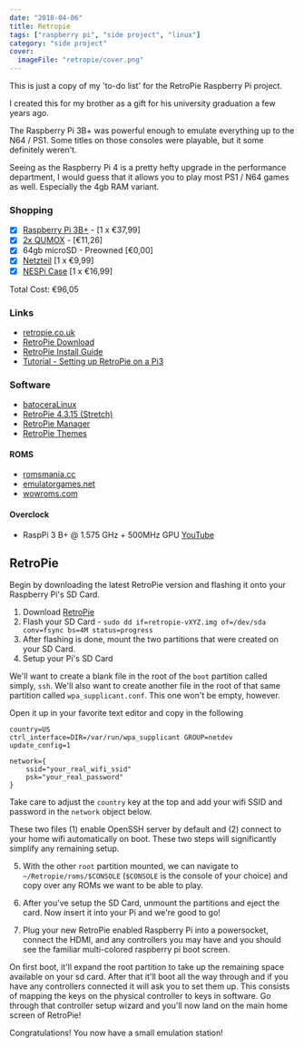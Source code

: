 ```yaml
---
date: "2018-04-06"
title: Retropie
tags: ["raspberry pi", "side project", "linux"]
category: "side project"
cover:
  imageFile: "retropie/cover.png"
---
```


This is just a copy of my 'to-do list' for the RetroPie Raspberry Pi project.

I created this for my brother as a gift for his university graduation a few years ago.

The Raspberry Pi 3B+ was powerful enough to emulate everything up to the N64 / PS1. Some titles on those consoles were playable, but it some definitely weren't.

Seeing as the Raspberry Pi 4 is a pretty hefty upgrade in the performance department, I would guess that it allows you to play most PS1 / N64 games as well. Especially the 4gb RAM variant.

### Shopping

- [x] [Raspberry Pi 3B+](https://www.conrad.de/de/raspberry-pi-3-model-b-1-gb-ohne-betriebssystem-1668026.html) - [1 x €37,99]
- [x] [2x QUMOX](https://www.amazon.de/gp/product/B00PL271Y0/ref=oh_aui_detailpage_o01_s00?ie=UTF8&psc=1) - [€11,26]
- [x] 64gb microSD - Preowned [€0,00]
- [x] [Netzteil](https://www.conrad.de/de/raspberry-pi-netzteil-schwarz-sp-5c-raspberry-pi-3-b-micro-usb-5-vdc-2500-ma-1462834.html) [1 x €9,99]
- [x] [NESPi Case](https://www.amazon.de/gp/product/B076BJBLZD/ref=oh_aui_detailpage_o00_s00?ie=UTF8&psc=1) [1 x €16,99]

Total Cost: €96,05

### Links

- [retropie.co.uk](http://retropie.co.uk)
- [RetroPie Download](https://retropie.org.uk/download/)
- [RetroPie Install Guide](https://retropie.org.uk/docs/First-Installation/)
- [Tutorial - Setting up RetroPie on a Pi3](https://youtube.com/watch?v=xvYX_7iRRI0)

### Software

- [batoceraLinux](https://batocera-linux.xorhub.com/)
- [RetroPie 4.3.15 (Stretch)](https://retropie.org.uk/forum/topic/16307/retropie-4-3-15-stretch-images-for-testing)
- [RetroPie Manager](https://github.com/botolo78/RetroPie-Manager)
- [RetroPie Themes](https://github.com/RetroPie/RetroPie-Setup/wiki/themes)

#### ROMS

- [romsmania.cc](https://romsmania.cc)
- [emulatorgames.net](https://emulatorgames.net)
- [wowroms.com](https://wowroms.com)

#### Overclock

- RaspPi 3 B+ @ 1.575 GHz + 500MHz GPU [YouTube](https://youtube.com/watch?v=aT0OX8TXRCM)

## RetroPie

Begin by downloading the latest RetroPie version and flashing it onto your Raspberry Pi's SD Card.

1. Download [RetroPie](https://retropie.org.uk/download/)
2. Flash your SD Card - `sudo dd if=retropie-vXYZ.img of=/dev/sda conv=fsync bs=4M status=progress`
3. After flashing is done, mount the two partitions that were created on your SD Card.
4. Setup your Pi's SD Card

We'll want to create a blank file in the root of the `boot` partition called simply, `ssh`. We'll also want to create another file in the root of that same partition called `wpa_supplicant.conf`. This one won't be empty, however.

Open it up in your favorite text editor and copy in the following

```
country=US
ctrl_interface=DIR=/var/run/wpa_supplicant GROUP=netdev
update_config=1

network={
    ssid="your_real_wifi_ssid"
    psk="your_real_password"
}
```

Take care to adjust the `country` key at the top and add your wifi SSID and password in the `network` object below.

These two files (1) enable OpenSSH server by default and (2) connect to your home wifi automatically on boot. These two steps will significantly simplify any remaining setup.

5. With the other `root` partition mounted, we can navigate to `~/Retropie/roms/$CONSOLE` (`$CONSOLE` is the console of your choice) and copy over any ROMs we want to be able to play.

6. After you've setup the SD Card, unmount the partitions and eject the card. Now insert it into your Pi and we're good to go!
7. Plug your new RetroPie enabled Raspberry Pi into a powersocket, connect the HDMI, and any controllers you may have and you should see the familiar multi-colored raspberry pi boot screen.

On first boot, it'll expand the root partition to take up the remaining space available on your sd card. After that it'll boot all the way through and if you have any controllers connected it will ask you to set them up. This consists of mapping the keys on the physical controller to keys in software. Go through that controller setup wizard and you'll now land on the main home screen of RetroPie!

Congratulations! You now have a small emulation station!

